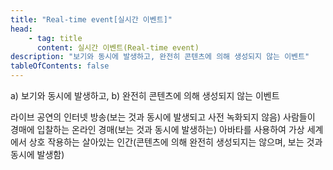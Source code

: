 ```yaml
---
title: "Real-time event[실시간 이벤트]"
head:
    - tag: title
      content: 실시간 이벤트(Real-time event)
description: "보기와 동시에 발생하고, 완전히 콘텐츠에 의해 생성되지 않는 이벤트"
tableOfContents: false
---
```



a) 보기와 동시에 발생하고, b) 완전히 콘텐츠에 의해 생성되지 않는 이벤트

<Card title="예제 1" icon="open-book">
라이브 공연의 인터넷 방송(보는 것과 동시에 발생되고 사전 녹화되지 않음)
</Card>
<Card title="예제 2" icon="open-book">
사람들이 경매에 입찰하는 온라인 경매(보는 것과 동시에 발생하는)
</Card>
<Card title="예제 3" icon="open-book">
아바타를 사용하여 가상 세계에서 상호 작용하는 살아있는 인간(콘텐츠에 의해 완전히 생성되지는 않으며, 보는 것과 동시에 발생함)
</Card>